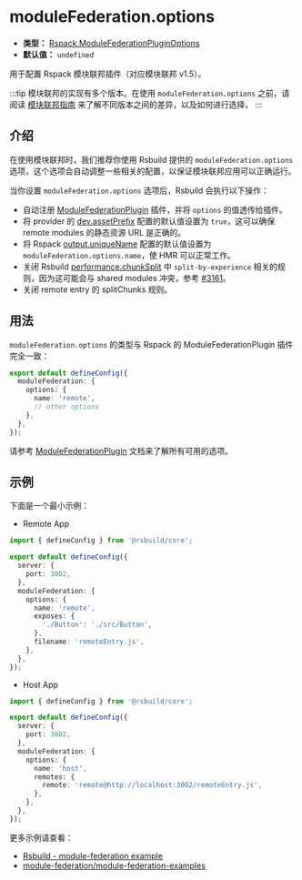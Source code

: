 # moduleFederation.options

- **类型：** [Rspack.ModuleFederationPluginOptions](https://rspack.dev/plugins/webpack/module-federation-plugin#options)
- **默认值：** `undefined`

用于配置 Rspack 模块联邦插件（对应模块联邦 v1.5）。

:::tip
模块联邦的实现有多个版本。在使用 `moduleFederation.options` 之前，请阅读 [模块联邦指南](/guide/advanced/module-federation) 来了解不同版本之间的差异，以及如何进行选择，
:::

## 介绍

在使用模块联邦时，我们推荐你使用 Rsbuild 提供的 `moduleFederation.options` 选项，这个选项会自动调整一些相关的配置，以保证模块联邦应用可以正确运行。

当你设置 `moduleFederation.options` 选项后，Rsbuild 会执行以下操作：

- 自动注册 [ModuleFederationPlugin](https://rspack.dev/zh/plugins/webpack/module-federation-plugin) 插件，并将 `options` 的值透传给插件。
- 将 provider 的 [dev.assetPrefix](/config/dev/asset-prefix) 配置的默认值设置为 `true`，这可以确保 remote modules 的静态资源 URL 是正确的。
- 将 Rspack [output.uniqueName](https://rspack.dev/config/output#outputuniquename) 配置的默认值设置为 `moduleFederation.options.name`，使 HMR 可以正常工作。
- 关闭 Rsbuild [performance.chunkSplit](/config/performance/chunk-split) 中 `split-by-experience` 相关的规则，因为这可能会与 shared modules 冲突，参考 [#3161](https://github.com/module-federation/module-federation-examples/issues/3161)。
- 关闭 remote entry 的 splitChunks 规则。

## 用法

`moduleFederation.options` 的类型与 Rspack 的 ModuleFederationPlugin 插件完全一致：

```ts title="rsbuild.config.ts"
export default defineConfig({
  moduleFederation: {
    options: {
      name: 'remote',
      // other options
    },
  },
});
```

请参考 [ModuleFederationPlugin](https://rspack.dev/zh/plugins/webpack/module-federation-plugin) 文档来了解所有可用的选项。

## 示例

下面是一个最小示例：

- Remote App

```ts title="remote/rsbuild.config.ts"
import { defineConfig } from '@rsbuild/core';

export default defineConfig({
  server: {
    port: 3002,
  },
  moduleFederation: {
    options: {
      name: 'remote',
      exposes: {
        './Button': './src/Button',
      },
      filename: 'remoteEntry.js',
    },
  },
});
```

- Host App

```ts title="host/rsbuild.config.ts"
import { defineConfig } from '@rsbuild/core';

export default defineConfig({
  server: {
    port: 3002,
  },
  moduleFederation: {
    options: {
      name: 'host',
      remotes: {
        remote: 'remote@http://localhost:3002/remoteEntry.js',
      },
    },
  },
});
```

更多示例请查看：

- [Rsbuild - module-federation example](https://github.com/rspack-contrib/rspack-examples/tree/main/rsbuild/module-federation)
- [module-federation/module-federation-examples](https://github.com/module-federation/module-federation-examples)
